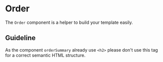 
<Meta title="Manager React Components/Components/Order/Documentation" />

# Order

The `Order` component is a helper to build your template easily.

## Guideline

As the component `orderSummary` already use `<h2>` please don't use this tag for a correct semantic HTML structure.

